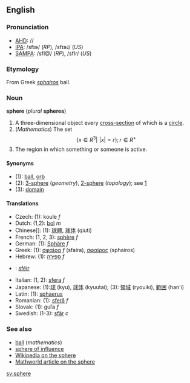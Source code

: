 ==English==
===Pronunciation===
*[[AHD]]: //
*[[IPA]]: /sfɪə/ (''RP''), /sfɪəɺ/ (''US'')
*[[SAMPA]]: /sfI@/ (''RP''), /sfIr/ (''US'')

===Etymology===
From Greek ''[[sphairos]]'' ball.

===Noun===
'''sphere''' (''plural'' '''spheres''')

#A three-dimensional object every [[cross-section]] of which is a [[circle]].
#(''Mathematics'') The set:<math> \{x \in R^3|\,\, |x|=r \}; r \in R^+</math>
#The region in which something or someone is active.

====Synonyms====
*(1): [[ball]], [[orb]]
*(2): [[3-sphere]] (''geometry''), [[2-sphere]] (''topology''); see [http://mathworld.wolfram.com/Sphere.html]
*(3): [[domain]]

====Translations====
*Czech: (1): koule  ''f''
*Dutch: (1,2): [[bol]] ''m''
*Chinese]]: (1): [[球體]], [[球体]] (qiuti)
*French: (1, 2, 3): [[sphère]] ''f''
*German: (1): [[Sphäre]] ''f''
*Greek: (1): [[σφαίρα]] ''f'' (sfaíra), [[σφαίρος]] (sphairos)<!-- is "σφαίρος" ancient greek? -->
*Hebrew: (1): [[ספירה]] ''f''
*{{ga}}: [[sféir]]
*Italian: (1, 2): [[sfera]] ''f''
*Japanese: (1):[[球]] (kyu), [[球体]] (kyuutai); (3): [[領域]] (ryouiki), [[範囲]] (han'i)
*Latin: (1): [[sphaerus]]
*Romanian: (1): [[sferă]] ''f''
*Slovak: (1): guľa  ''f''
*Swedish: (1-3): [[sfär]] ''c''

===See also===
*[[ball]] (''mathematics'')
*[[sphere of influence]]
*[[w:Sphere|Wikipedia on the sphere]]
*[http://mathworld.wolfram.com/Sphere.html Mathworld article on the sphere]

[[sv:sphere]]